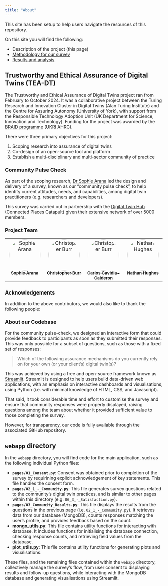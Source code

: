 ```yaml
---
title: "About"
---
```


This site has been setup to help users navigate the resources of this repository.

On this site you will find the following:

- Description of the project (this page)
- [Methodology for our survey](methodology.qmd)
- [Results and analysis](analysis.qmd)

## Trustworthy and Ethical Assurance of Digital Twins (TEA-DT)

The Trustworthy and Ethical Assurance of Digital Twins project ran from February to October 2024.
It was a collaborative project between the Turing Research and Innovation Cluster in Digital Twins (Alan Turing Institute) and the Centre for Assuring Autonomy (University of York), with support from the Responsible Technology Adoption Unit (UK Department for Science, Innovation and Technology).
Funding for the project was awarded by the [BRAID programme](https://braiduk.org/) (UKRI AHRC).

There were three primary objectives for this project:

1. Scoping research into assurance of digital twins
2. Co-design of an open-source tool and platform
3. Establish a multi-disciplinary and multi-sector community of practice

### Community Pulse Check

As part of the scoping research, [Dr Sophie Arana](https://www.turing.ac.uk/people/dr-sophie-arana) led the design and delivery of a survey, known as our "community pulse check", to help identify current attitudes, needs, and capabilities, among digital twin practitioners (e.g. researchers and developers).

This survey was carried out in partnership with the [Digital Twin Hub](https://digitaltwinhub.co.uk/) (Connected Places Catapult) given their extensive network of over 5000 members.

### Project Team

<table>
    <tbody>
        <tr>
            <td align="center" valign="top" width="14.28%">
                <a href="https://github.com/aranas"><img src="https://avatars.githubusercontent.com/u/6906140?v=4?s=100" width="100px;" alt="Sophie Arana" style="border-radius: 50%;"/><br /><sub><b>Sophie Arana</b></sub></a>
            </td>
            <td align="center" valign="top" width="14.28%">
                <a href="https://github.com/chrisdburr">
                    <img src="https://avatars.githubusercontent.com/u/63010234?v=4?s=100" width="100px;" alt="Christopher Burr" style="border-radius: 50%;"/>
                    <br />
                    <sub><b>Christopher Burr</b></sub>
                </a>
                <br />
            </td>
            <td align="center" valign="top" width="14.28%">
                <a href="https://github.com/cptanalatriste">
                    <img src="https://avatars.githubusercontent.com/u/1616531?v=4?s=100" width="100px;" alt="Christopher Burr" style="border-radius: 50%;"/>
                    <br />
                    <sub><b>Carlos Gavidia-Calderon</b></sub>
                </a>
                <br />
            </td>
            <td align="center" valign="top" width="14.28%">
                <a href="https://github.com/mavlishek">
                    <img src="https://avatars.githubusercontent.com/u/35903424?v=4?s=100" width="100px;" alt="Nathan Hughes" style="border-radius: 50%;"/>
                    <br />
                    <sub><b>Nathan Hughes</b></sub>
                </a>
                <br />
            </td>
        </tr>
    </tbody>
</table>

### Acknowledgements

In addition to the above contributors, we would also like to thank the following people:

<!-- TODO: Add list -->

### About our Codebase

For the community pulse-check, we designed an interactive form that could provide feedback to participants as soon as they submitted their responses.
This was only possible for a subset of questions, such as those with a fixed set of responses:

> Which of the following assurance mechanisms do you currently rely on for your own (or your client's) digital twin(s)?

This was achieved by using a free and open-source framework known as [Streamlit](https://streamlit.io).
Streamlit is designed to help users build data-driven web applications, with an emphasis on interactive dashboards and visualisations, using Python (i.e. with minimal knowledge of HTML, CSS, and Javascript).

That said, it took considerable time and effort to customise the survey and ensure that community responses were properly displayed, raising questions among the team about whether it provided sufficient value to those completing the survey. 

However, for transparency, our code is fully available through the associated GitHub repository.

## `webapp` directory

In the `webapp` directory, you will find code for the main application, such as the following individual Python files:

- **`pages/01_Consent.py`**: Consent was obtained prior to completion of the survey by requirining explicit acknowledgement of key statements. This file handles the consent form.
- **`pages/02_1_-_Community.py`**: This file generates survey questions related to the community's digital twin practices, and is similar to other pages within this directory (e.g. `06_3_-_Satisfaction.py`).
- **`pages/03_Community_Results.py`**: This file displays the results from the questions in the previous page (i.e. `02_1_-_Community.py`). It retrieves data from our database (MongoDB), counts responses matching the user's profile, and provides feedback based on the count.
- **mongo_utils.py**: This file contains utility functions for interacting with database. It includes functions for initialising the database connection, checking response counts, and retrieving field values from the database.
- **plot_utils.py**: This file contains utility functions for generating plots and visualisations. 

These files, and the remaining files contained within the `webapp` directory, collectively manage the survey's flow, from user consent to displaying results and follow-up questions, while interacting with the MongoDB database and generating visualisations using Streamlit.


